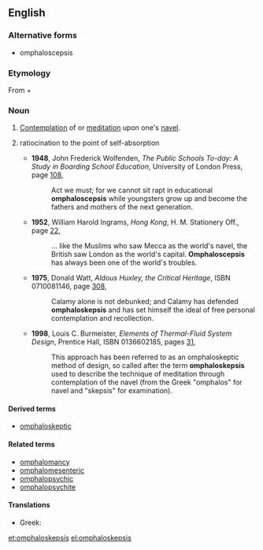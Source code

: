 ==English==

===Alternative forms===
* omphaloscepsis

===Etymology===
From {{etyl|grc|en}} {{term|ὀμφαλός||lang=grc|tr=omphalos|navel}} + {{term|σκέψις||lang=grc|tr=skepsis|perception, reflection}}

===Noun===
{{en-noun|-}}

# [[contemplate|Contemplation]] of or [[meditate|meditation]] upon one's [[navel]].
# {{figuratively}} ratiocination to the point of self-absorption
#* '''1948''', John Frederick Wolfenden, ''The Public Schools To-day: A Study in Boarding School Education'', University of London Press, page [http://books.google.com/books?q=omphaloscepsis&btnG=Search+Books 108],
#*: Act we must; for we cannot sit rapt in educational '''omphaloscepsis''' while youngsters grow up and become the fathers and mothers of the next generation.
#* '''1952''', William Harold Ingrams, ''Hong Kong'', H. M. Stationery Off., page [http://books.google.com/books?id=mUksAAAAMAAJ&q=%22world's+navel%22+omphaloscepsis&dq=%22world's+navel%22+omphaloscepsis&pgis=1 22],
#*: … like the Muslims who saw Mecca as the world's navel, the British saw London as the world's capital. '''Omphaloscepsis''' has always been one of the world's troubles.
#* '''1975''', Donald Watt, ''Aldous Huxley, the Critical Heritage'', ISBN 0710081146, page [http://books.google.com/books?id=WMk9AAAAIAAJ&pg=PA308&dq=%22Calamy+has+defended+omphaloskepsis%22&sig=yDCnHsTy_BMnMHGkaPxT6OYM-Lo 308],
#*: Calamy alone is not debunked; and Calamy has defended '''omphaloskepsis''' and has set himself the ideal of free personal contemplation and recollection.
#* '''1998''', Louis C. Burmeister, ''Elements of Thermal-Fluid System Design'', Prentice Hall, ISBN 0136602185, pages [http://books.google.com/books?q=0136602185+%22describe+the+technique+of+meditation%22&btnG=Search+Books 31],
#*: This approach has been referred to as an omphaloskeptic method of design, so called after the term '''omphaloskepsis''' used to describe the technique of meditation through contemplation of the navel (from the Greek "omphalos" for navel and "skepsis" for examination).

====Derived terms====
* [[omphaloskeptic]]

====Related terms====
<!-- Morphologically related, non-derived terms, and not in the etymology -->
* [[omphalomancy]]
* [[omphalomesenteric]]
* [[omphalopsychic]]
* [[omphalopsychite]]

====Translations====
* Greek: {{t|el|ομφαλοσκοπία|f|tr=omfaloskopía}}

[[et:omphaloskepsis]]
[[el:omphaloskepsis]]